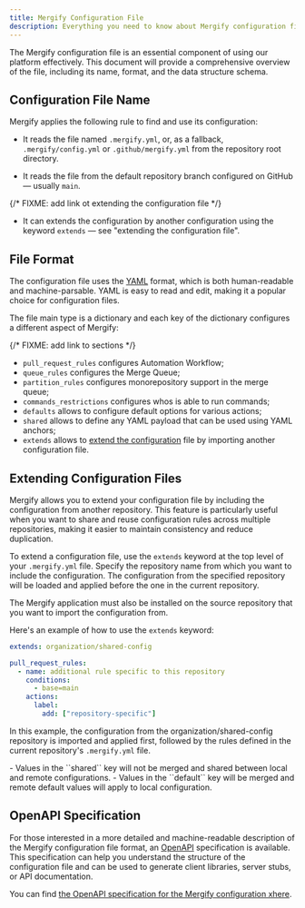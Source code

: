 ```yaml
---
title: Mergify Configuration File
description: Everything you need to know about Mergify configuration file
---
```



The Mergify configuration file is an essential component of using our platform
effectively. This document will provide a comprehensive overview of the file,
including its name, format, and the data structure schema.

## Configuration File Name

Mergify applies the following rule to find and use its configuration:

- It reads the file named `.mergify.yml`, or, as a fallback,
  `.mergify/config.yml` or `.github/mergify.yml` from the repository root
  directory.

- It reads the file from the default repository branch configured on GitHub —
  usually `main`.

{/* FIXME: add link ot extending the configuration file */}

- It can extends the configuration by another configuration using the keyword
  `extends` — see "extending the configuration file".


## File Format

The configuration file uses the [YAML](https://yaml.org/) format, which is both
human-readable and machine-parsable. YAML is easy to read and edit, making it a
popular choice for configuration files.

The file main type is a dictionary and each key of the dictionary configures a
different aspect of Mergify:

{/* FIXME: add link to sections */}

- `pull_request_rules` configures Automation Workflow;
- `queue_rules` configures the Merge Queue;
- `partition_rules` configures monorepository support in the merge queue;
- `commands_restrictions` configures whos is able to run commands;
- `defaults` allows to configure default options for various actions;
- `shared` allows to define any YAML payload that can be used using YAML
  anchors;
- `extends` allows to [extend the
  configuration](.#extending-configuration-files) file by importing another
  configuration file.


## Extending Configuration Files

Mergify allows you to extend your configuration file by including the
configuration from another repository. This feature is particularly useful when
you want to share and reuse configuration rules across multiple repositories,
making it easier to maintain consistency and reduce duplication.

To extend a configuration file, use the `extends` keyword at the top level of your
`.mergify.yml` file. Specify the repository name from which you want to include the
configuration. The configuration from the specified repository will be loaded and
applied before the one in the current repository.

<Alert>
  The Mergify application must also be installed on the source repository
  that you want to import the configuration from.
</Alert>

Here's an example of how to use the `extends` keyword:

```yaml
extends: organization/shared-config

pull_request_rules:
  - name: additional rule specific to this repository
    conditions:
      - base=main
    actions:
      label:
        add: ["repository-specific"]
```


In this example, the configuration from the organization/shared-config
repository is imported and applied first, followed by the rules defined in the
current repository's `.mergify.yml` file.



<Alert>
   - Values in the ``shared`` key will not be merged and shared between local and
   remote configurations.
   - Values in the ``default`` key will be merged and remote default values will
   apply to local configuration.
</Alert>


## OpenAPI Specification

For those interested in a more detailed and machine-readable description of the
Mergify configuration file format, an [OpenAPI](https://www.openapis.org/)
specification is available. This specification can help you understand the
structure of the configuration file and can be used to generate client
libraries, server stubs, or API documentation.

You can find [the OpenAPI specification for the Mergify configuration
xhere](/mergify-configuration-openapi.json).
